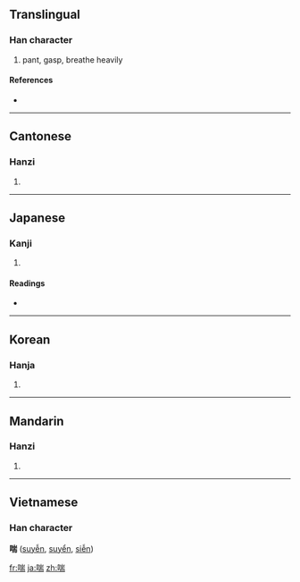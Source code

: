 ==Translingual==

===Han character===
{{Han char|rn=30|rad=口|as=09|sn=12|four=6202<sub>7</sub>|canj=口山一月 (RUMB)}}

# pant, gasp, breathe heavily

====References====
* {{Han ref|kx=0198.300|dkj=03946|dj=0420.180|hdz=10655.050|uh=5598|ud=21912|bh=B3DD|bd=46045}}

----

==Cantonese==

===Hanzi===
{{yue-hanzi|jyut=|y=chyun2}}

# {{defn|Cantonese|sort=口09}}

----

==Japanese==

===Kanji===
{{ja-kanji|grade=|rs=口09}}

# {{defn|Japanese|sort=口09}}

====Readings====
* {{ja-readings|on=[[ぜん]] (zen), [[せん]] (sen)|kun=[[あえぐ]] (aegu), [[せき]] (seki)}}

----

==Korean==

===Hanja===
{{ko-hanja|hangeul=천|rv=cheon|mr=ch'ŏn}}

# {{defn|Korean|sort=口09}}

----

==Mandarin==

===Hanzi===
{{cmn-hanzi|pin=[[chuǎn]] ([[chuan3]])|wg=ch'uan<sup>3</sup>}}

# {{defn|Mandarin|sort=口09}}

----

==Vietnamese==
===Han character===
'''喘''' ([[suyễn]], [[suyển]], [[siễn]])

[[fr:喘]]
[[ja:喘]]
[[zh:喘]]